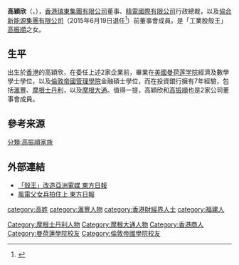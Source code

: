 {{Link style|time=2015-12-11T02:12:41+00:00}}
'''高穎欣'''（{{lang-en|'''Samantha Wing-yan KO'''}}，{{bd|1979年||||catIdx=高}}），[[香港|香港]][[瑞東集團有限公司|瑞東集團有限公司]]董事、[[精電國際有限公司|精電國際有限公司]]行政總裁，以及[[協合新能源集團有限公司|協合新能源集團有限公司]]（2015年6月19日退任<ref>{{Cite web |url=http://www.hkexnews.hk/listedco/listconews/SEHK/2015/0619/LTN20150619966_C.pdf |title=董事辭任公告 |accessdate=2015-09-12 |archive-date=2016-03-05 |archive-url=https://web.archive.org/web/20160305015706/http://www.hkexnews.hk/listedco/listconews/SEHK/2015/0619/LTN20150619966_C.pdf |dead-url=no }}</ref>）前董事會成員。是「工業股殼王」[[高振順|高振順]]之女。

==生平==
出生於[[香港|香港]]的高穎欣，在委任上述2家企業前，畢業在[[美國|美國]][[曼荷莲学院|曼荷莲学院]]經濟及數學學士學位，以及[[:en:Imperial_College_Business_School|倫敦帝國管理學院]]金融碩士學位，而在投資銀行擁有7年經驗，包括[[滙豐|滙豐]]、[[摩根士丹利|摩根士丹利]]，以及[[摩根大通|摩根大通]]。值得一提，高穎欣和[[高振順|高振順]]也是2家公司董事會成員。

==參考来源==
{{reflist}}
[[分類:高振順家族|分類:高振順家族]]

==外部連結==
*[http://orientaldaily.on.cc/cnt/finance/20110502/00204_004.html 「殼王」改造亞洲電媒 東方日報] {{Wayback|url=http://orientaldaily.on.cc/cnt/finance/20110502/00204_004.html |date=20110826084545 }}
*[http://orientaldaily.on.cc/cnt/finance/20110502/00204_005.html 風電父女兵拍住上 東方日報] {{Wayback|url=http://orientaldaily.on.cc/cnt/finance/20110502/00204_005.html |date=20110824102700 }}

{{DEFAULTSORT:Ko}}
[[category:高姓|category:高姓]]
[[category:滙豐人物|category:滙豐人物]]
[[Category:摩根士丹利人物|Category:摩根士丹利人物]]
[[Category:摩根大通人物|Category:摩根大通人物]]
[[Category:香港商人|Category:香港商人]]
[[category:香港財經界人士|category:香港財經界人士]]
[[category:福建人|category:福建人]]
[[Category:曼荷蓮學院校友|Category:曼荷蓮學院校友]]
[[Category:倫敦帝國學院校友|Category:倫敦帝國學院校友]]